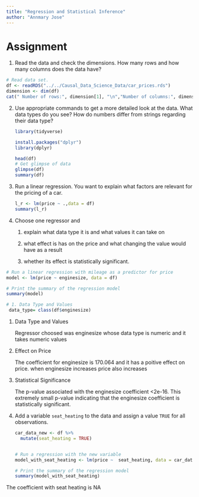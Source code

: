 ```yaml
---
title: "Regression and Statistical Inference"
author: "Annmary Jose"
---
```

# Assignment

1.  Read the data and check the dimensions. How many rows and how many columns does the data have?

```r

# Read data set.
df <- readRDS("../../Causal_Data_Science_Data/car_prices.rds")
dimension <- dim(df)
cat(" Number of rows:", dimension[1], "\n","Number of columns:", dimension[2], "\n")
```

2.  Use appropriate commands to get a more detailed look at the data. What data types do you see? How do numbers differ from strings regarding their data type?

    ```r

    library(tidyverse)

    install.packages("dplyr")
    library(dplyr)

    head(df)
    # Get glimpse of data
    glimpse(df)
    summary(df)

    ```

3.  Run a linear regression. You want to explain what factors are relevant for the pricing of a car.

    ```r

    l_r <- lm(price ~ .,data = df)
    summary(l_r)

    ```

4.  Choose one regressor and

    1.  explain what data type it is and what values it can take on

    2.  what effect is has on the price and what changing the value would have as a result

    3.  whether its effect is statistically significant.

```r
# Run a linear regression with mileage as a predictor for price
model <- lm(price ~ enginesize, data = df)

# Print the summary of the regression model
summary(model)

# 1. Data Type and Values
 data_type= class(df$enginesize)

```

1.  Data Type and Values

    Regressor choosed was enginesize whose data type is numeric and it takes numeric values

2.  Effect on Price

    The coefficient for enginesize is 170.064 and it has a poitive effect on price. when enginesize increases price also increases

3.  Statistical Significance

    The p-value associated with the enginesize coefficient \<2e-16. This extremely small p-value indicating that the enginesize coefficient is statistically significant.

5.  Add a variable `seat_heating` to the data and assign a value `TRUE` for all observations.

    ```r
    car_data_new <- df %>% 
      mutate(seat_heating = TRUE)


    # Run a regression with the new variable
    model_with_seat_heating <- lm(price ~  seat_heating, data = car_data_new)

    # Print the summary of the regression model
    summary(model_with_seat_heating)
    ```

The coefficient with seat heating is NA
